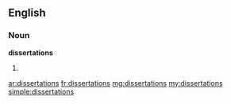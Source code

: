 ==English==

===Noun===
'''dissertations'''

# {{plural of|[[dissertation]]}}

[[ar:dissertations]]
[[fr:dissertations]]
[[mg:dissertations]]
[[my:dissertations]]
[[simple:dissertations]]